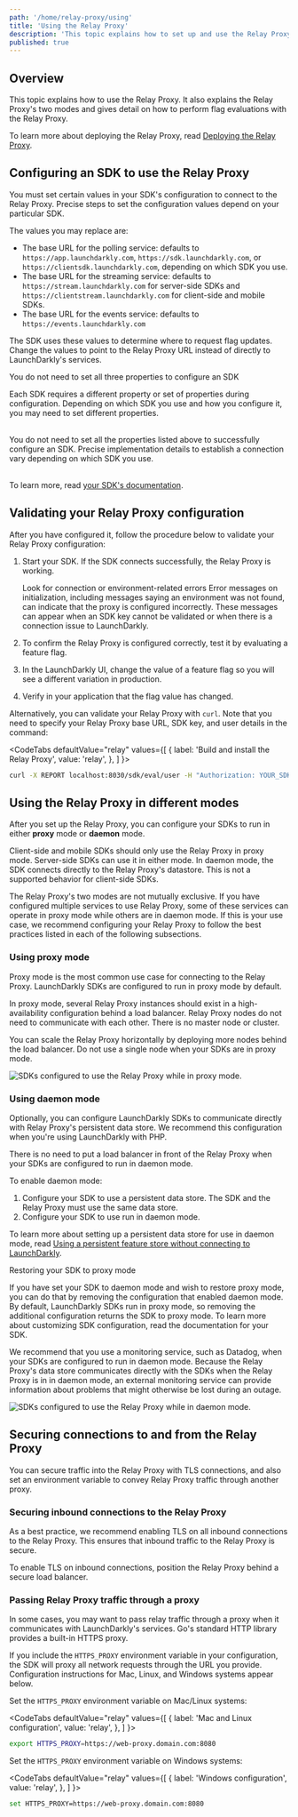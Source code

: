 ```yaml
---
path: '/home/relay-proxy/using'
title: 'Using the Relay Proxy'
description: 'This topic explains how to set up and use the Relay Proxy. It explains the Relay Proxy''s two modes and how to perform flag evaluations with the Relay Proxy.'
published: true
---
```


## Overview

This topic explains how to use the Relay Proxy. It also explains the Relay Proxy's two modes and gives detail on how to perform flag evaluations with the Relay Proxy.

To learn more about deploying the Relay Proxy, read [Deploying the Relay Proxy](/home/relay-proxy/deploying).

## Configuring an SDK to use the Relay Proxy

You must set certain values in your SDK's configuration to connect to the Relay Proxy. Precise steps to set the configuration values depend on your particular SDK.

The values you may replace are:

- The base URL for the polling service: defaults to `https://app.launchdarkly.com`, `https://sdk.launchdarkly.com`, or `https://clientsdk.launchdarkly.com`, depending on which SDK you use.
- The base URL for the streaming service: defaults to `https://stream.launchdarkly.com` for server-side SDKs and `https://clientstream.launchdarkly.com` for client-side and mobile SDKs.
- The base URL for the events service: defaults to `https://events.launchdarkly.com`

The SDK uses these values to determine where to request flag updates. Change the values to point to the Relay Proxy URL instead of directly to LaunchDarkly's services.

<Callout intent="alert">
<CalloutTitle>You do not need to set all three properties to configure an SDK</CalloutTitle>
<CalloutDescription>

Each SDK requires a different property or set of properties during configuration. Depending on which SDK you use and how you configure it, you may need to set different properties.<br/><br/>

You do not need to set all the properties listed above to successfully configure an SDK. Precise implementation details to establish a connection vary depending on which SDK you use.<br/><br/>

To learn more, read [your SDK's documentation](/sdk).

</CalloutDescription>
</Callout>

## Validating your Relay Proxy configuration

After you have configured it, follow the procedure below to validate your Relay Proxy configuration:

1. Start your SDK. If the SDK connects successfully, the Relay Proxy is working.

   <Callout intent="alert">
     <CalloutTitle>Look for connection or environment-related errors</CalloutTitle>
     <CalloutDescription>
       Error messages on initialization, including messages saying an environment was not found, can indicate that the
       proxy is configured incorrectly. These messages can appear when an SDK key cannot be validated or when there is a
       connection issue to LaunchDarkly.
     </CalloutDescription>
   </Callout>

2. To confirm the Relay Proxy is configured correctly, test it by evaluating a feature flag.
3. In the LaunchDarkly UI, change the value of a feature flag so you will see a different variation in production.
4. Verify in your application that the flag value has changed.

Alternatively, you can validate your Relay Proxy with `curl`. Note that you need to specify your Relay Proxy base URL, SDK key, and user details in the command:

<CodeTabs
  defaultValue="relay"
  values={[
    { label: 'Build and install the Relay Proxy', value: 'relay', },
  ]
}>
<CodeTabItem value="relay">

```bash
curl -X REPORT localhost:8030/sdk/eval/user -H "Authorization: YOUR_SDK_KEY" -H "Content-Type: application/json" -d '{"key": "a00ceb", "email":"barnie@example.org"}'
```

</CodeTabItem>
</CodeTabs>

## Using the Relay Proxy in different modes

After you set up the Relay Proxy, you can configure your SDKs to run in either **proxy** mode or **daemon** mode.

Client-side and mobile SDKs should only use the Relay Proxy in proxy mode. Server-side SDKs can use it in either mode. In daemon mode, the SDK connects directly to the Relay Proxy's datastore. This is not a supported behavior for client-side SDKs.

The Relay Proxy's two modes are not mutually exclusive. If you have configured multiple services to use Relay Proxy, some of these services can operate in proxy mode while others are in daemon mode. If this is your use case, we recommend configuring your Relay Proxy to follow the best practices listed in each of the following subsections.

### Using proxy mode

Proxy mode is the most common use case for connecting to the Relay Proxy. LaunchDarkly SDKs are configured to run in proxy mode by default.

In proxy mode, several Relay Proxy instances should exist in a high-availability configuration behind a load balancer. Relay Proxy nodes do not need to communicate with each other. There is no master node or cluster.

You can scale the Relay Proxy horizontally by deploying more nodes behind the load balancer. Do not use a single node when your SDKs are in proxy mode.

![SDKs configured to use the Relay Proxy while in proxy mode.](../../../images/relayproxy-proxy-mode.png)

### Using daemon mode

Optionally, you can configure LaunchDarkly SDKs to communicate directly with Relay Proxy's persistent data store. We recommend this configuration when you're using LaunchDarkly with PHP.

There is no need to put a load balancer in front of the Relay Proxy when your SDKs are configured to run in daemon mode.

To enable daemon mode:

1. Configure your SDK to use a persistent data store. The SDK and the Relay Proxy must use the same data store.
2. Configure your SDK to use run in daemon mode.

To learn more about setting up a persistent data store for use in daemon mode, read [Using a persistent feature store without connecting to LaunchDarkly](/sdk/concepts/data-stores#using-a-persistent-feature-store-without-connecting-to-launchdarkly).

<Callout intent="info">
  <CalloutTitle>Restoring your SDK to proxy mode</CalloutTitle>
  <CalloutDescription>

If you have set your SDK to daemon mode and wish to restore proxy mode, you can do that by removing the configuration that enabled daemon mode. By default, LaunchDarkly SDKs run in proxy mode, so removing the additional configuration returns the SDK to proxy mode. To learn more about customizing SDK configuration, read the documentation for your SDK.

  </CalloutDescription>
</Callout>

We recommend that you use a monitoring service, such as Datadog, when your SDKs are configured to run in daemon mode. Because the Relay Proxy's data store communicates directly with the SDKs when the Relay Proxy is in in daemon mode, an external monitoring service can provide information about problems that might otherwise be lost during an outage.

![SDKs configured to use the Relay Proxy while in daemon mode.](../../../images/relayproxy-daemon-mode.png)


## Securing connections to and from the Relay Proxy

You can secure traffic into the Relay Proxy with TLS connections, and also set an environment variable to convey Relay Proxy traffic through another proxy.

### Securing inbound connections to the Relay Proxy

As a best practice, we recommend enabling TLS on all inbound connections to the Relay Proxy. This ensures that inbound traffic to the Relay Proxy is secure.

To enable TLS on inbound connections, position the Relay Proxy behind a secure load balancer.

### Passing Relay Proxy traffic through a proxy

In some cases, you may want to pass relay traffic through a proxy when it communicates with LaunchDarkly's services. Go's standard HTTP library provides a built-in HTTPS proxy.

If you include the `HTTPS_PROXY` environment variable in your configuration, the SDK will proxy all network requests through the URL you provide. Configuration instructions for Mac, Linux, and Windows systems appear below.

Set the `HTTPS_PROXY` environment variable on Mac/Linux systems:

<CodeTabs
  defaultValue="relay"
  values={[
    { label: 'Mac and Linux configuration', value: 'relay', },
  ]
}>
<CodeTabItem value="relay">

```bash
export HTTPS_PROXY=https://web-proxy.domain.com:8080
```

</CodeTabItem>
</CodeTabs>

Set the `HTTPS_PROXY` environment variable on Windows systems:

<CodeTabs
  defaultValue="relay"
  values={[
    { label: 'Windows configuration', value: 'relay', },
  ]
}>
<CodeTabItem value="relay">

```bash
set HTTPS_PROXY=https://web-proxy.domain.com:8080
```

</CodeTabItem>
</CodeTabs>
